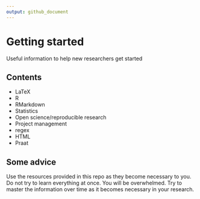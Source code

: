 ```yaml
---
output: github_document
---
```


# Getting started

Useful information to help new researchers get started

## Contents

- LaTeX
- R
- RMarkdown
- Statistics
- Open science/reproducible research
- Project management
- regex
- HTML
- Praat

## Some advice

Use the resources provided in this repo as they become necessary to you. Do not try to learn everything at once. You will be overwhelmed. Try to master the information over time as it becomes necessary in your research. 

